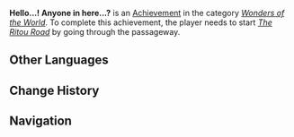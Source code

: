 {{Achievement Infobox
|title        = 
|id           = 84537
|order id     = 4061
|category     = Wonders of the World
|description  = Discover a secret passageway in [[Ritou]].
|requirements = Start ''[[The Ritou Road]]'' by going through the passageway.
|primogems    = 5
|tracking     = 
|hidden       = 1
|type         = Quest
}}
'''Hello...! Anyone in here...?''' is an [[Achievement]] in the category ''[[Wonders of the World]]''. To complete this achievement, the player needs to start ''[[The Ritou Road]]'' by going through the passageway.
<!--
==Trivia==

==Video Guides==
{{EVT
|video1   = 
|caption1 = 
}}
-->
==Other Languages==
{{Other Languages|default_hidden=1
|en      = Hello...! Anyone in here...?
|zhs     = 喂——有人吗？
|zhs_rm  = Wèi{{lmdash}}Yǒurén ma?
|zht     = 喂——有人嗎？
|zht_rm  = Wèi{{lmdash}}Yǒurén ma?
|ja      = おーい——誰かいる？
|ja_rm   = Ooi-- Dare ka Iru?
|ko      = 거기——누구 없소?
|ko_rm   = 
|es      = ¿Hay alguien aquí?
|fr      = Hé, il y a quelqu'un ?
|ru      = Ау... Есть кто?
|th      = สวัสดี... มีใครอยู่มั้ย?
|th_rm   = 
|vi      = A lô, có ai không?
|de      = Hallo ... Ist jemand da?
|id      = Halo! Ada Orang Tidak?
|pt      = Olá-! Alguém aí-?
}}

==Change History==
{{Change History|2.0}}
<!--
==References==
{{Reflist}}
-->
==Navigation==
{{Achievement Navbox|Wonders of the World|Quest}}